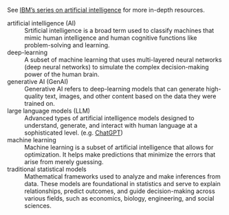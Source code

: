 See [IBM's series on artificial intelligence](https://www.ibm.com/think/artificial-intelligence) for more in-depth resources.

artificial intelligence (AI)
: Srtificial intelligence is a broad term used to classify machines that mimic human intelligence and human cognitive functions like problem-solving and learning. 

deep-learning
: A subset of machine learning that uses multi-layered neural networks (deep neural networks) to simulate the complex decision-making power of the human brain. 

generative AI (GenAI)
: Generative AI refers to deep-learning models that can generate high-quality text, images, and other content based on the data they were trained on.

large language models (LLM)
: Advanced types of artificial intelligence models designed to understand, generate, and interact with human language at a sophisticated level. (e.g. [ChatGPT](https://chat.openai.com))

machine learning
: Machine learning is a subset of artificial intelligence that allows for optimization. It helps make predictions that minimize the errors that arise from merely guessing. 

traditional statistical models
: Mathematical frameworks used to analyze and make inferences from data. These models are foundational in statistics and serve to explain relationships, predict outcomes, and guide decision-making across various fields, such as economics, biology, engineering, and social sciences. 









